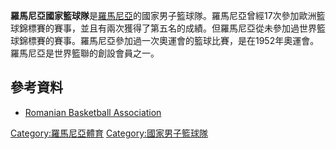 '''羅馬尼亞國家籃球隊'''是[[羅馬尼亞|羅馬尼亞]]的國家男子籃球隊。羅馬尼亞曾經17次參加歐洲籃球錦標賽的賽事，並且有兩次獲得了第五名的成績。但羅馬尼亞從未參加過世界籃球錦標賽的賽事。羅馬尼亞參加過一次奧運會的籃球比賽，是在1952年奧運會。羅馬尼亞是世界籃聯的創設會員之一。
==參考資料==
* [http://www.frbaschet.ro/ Romanian Basketball Association] {{Wayback|url=http://www.frbaschet.ro/ |date=20180126071117 }}
[[Category:羅馬尼亞體育|Category:羅馬尼亞體育]]
[[Category:國家男子籃球隊|Category:國家男子籃球隊]]